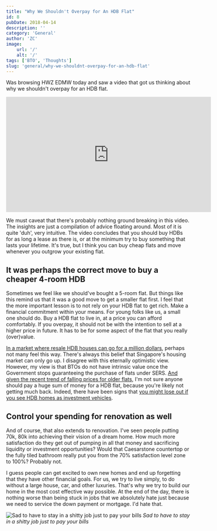 ```yaml
---
title: "Why We Shouldn't Overpay for An HDB Flat"
id: 8
pubDate: 2018-04-14
description: ''
category: 'General'
author: 'ZC'
image:
    url: '/'
    alt: '/'
tags: ['BTO', 'Thoughts']
slug: 'general/why-we-shouldnt-overpay-for-an-hdb-flat'
---
```


Was browsing HWZ EDMW today and saw a video that got us thinking about why we shouldn't overpay for an HDB flat.

<iframe
    width="560"
    height="315"
    src="https://www.youtube.com/embed/szf0aIXLkc4?si=CZJ_EM547I7r7SLf"
    title="YouTube video player"
    frameborder="0"
    allow="accelerometer; autoplay; clipboard-write; encrypted-media; gyroscope; picture-in-picture; web-share"
    referrerpolicy="strict-origin-when-cross-origin"
    allowfullscreen
></iframe>

We must caveat that there's probably nothing ground breaking in this video. The insights are just a compilation of advice floating around. Most of it is quite 'duh', very intuitive. The video concludes that you should buy HDBs for as long a lease as there is, or at the minimum try to buy something that lasts your lifetime. It's true, but I think you can buy cheap flats and move whenever you outgrow your existing flat.

## It was perhaps the correct move to buy a cheaper 4-room HDB

Sometimes we feel like we should've bought a 5-room flat. But things like this remind us that it was a good move to get a smaller flat first. I feel that the more important lesson is to not rely on your HDB flat to get rich. Make a financial commitment within your means. For young folks like us, a small one should do. Buy a HDB flat to live in, at a price you can afford comfortably. If you overpay, it should not be with the intention to sell at a higher price in future. It has to be for some aspect of the flat that you really (over)value.

[In a market where resale HDB houses can go for a million dollars](http://www.straitstimes.com/singapore/housing/three-hdb-resale-flats-breach-1-million-mark), perhaps not many feel this way. There's always this belief that Singapore's housing market can only go up. I disagree with this eternally optimistic view. However, my view is that BTOs do not have intrinsic value once the Government stops guaranteeing the purchase of flats under SERS. [And given the recent trend of falling prices for older flats](http://www.straitstimes.com/singapore/housing/owners-worry-older-hdb-flats-a-depreciating-asset), I'm not sure anyone should pay a huge sum of money for a HDB flat, because you're likely not getting much back. Indeed, there have been signs that [you might lose out if you see HDB homes as investment vehicles](https://www.channelnewsasia.com/news/singapore/big-read-hdb-lease-decay-public-mindset-change-homeownership-10361572).

## Control your spending for renovation as well

And of course, that also extends to renovation. I've seen people putting 70k, 80k into achieving their vision of a dream home. How much more satisfaction do they get out of pumping in all that money and sacrificing liquidity or investment opportunities? Would that Caesarstone countertop or the fully tiled bathroom really put you from the 70% satisfaction level zone to 100%? Probably not.

I guess people can get excited to own new homes and end up forgetting that they have other financial goals. For us, we try to live simply, to do without a large house, car, and other luxuries. That's why we try to build our home in the most cost effective way possible. At the end of the day, there is nothing worse than being stuck in jobs that we absolutely hate just because we need to service the down payment or mortgage. I'd hate that.

![Sad to have to stay in a shitty job just to pay your bills](./images/8_single-ladies-i-hate-my-job.gif)
_Sad to have to stay in a shitty job just to pay your bills_
